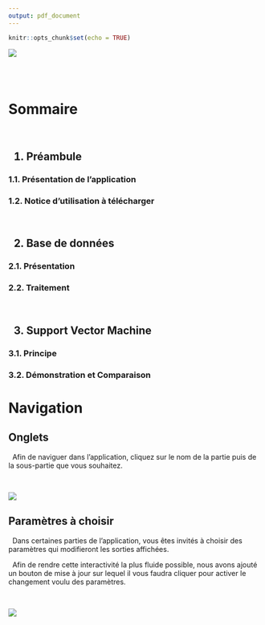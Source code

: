 ```yaml
---
output: pdf_document
---
```


```r
knitr::opts_chunk$set(echo = TRUE)
```
![](En-tête_notice.png)

<br/>
<br/>

# Sommaire

<br/>

<h2> 1.	Préambule </h2>
<h3>    1.1.	Présentation de l’application </h3>
<h3>    1.2.	Notice d’utilisation à télécharger </h3>

<br/>


<h2>  2.	Base de données </h2>
<h3>    2.1.	 Présentation </h3>
<h3>   2.2.	Traitement </h3>

<br/>


<h2>  3.	Support Vector Machine </h2>
<h3>   3.1.	Principe </h3>
<h3>    3.2.	Démonstration et Comparaison </h3>



# Navigation
## Onglets

<p>&nbsp;&nbsp;Afin de naviguer dans l'application, cliquez sur le nom de la partie puis de la sous-partie que vous souhaitez.</p>

<br/>
<div align=“center”>
<div markdown=“1”>

![](Navigation_onglets.png)

</div>
</div>


\newpage

## Paramètres à choisir
<p>&nbsp;&nbsp;Dans certaines parties de l’application, vous êtes invités à choisir des paramètres qui modifieront les sorties affichées. </p> 
<p>&nbsp;&nbsp;Afin de rendre cette interactivité la plus fluide possible, nous avons ajouté un bouton de mise à jour sur lequel il vous faudra cliquer pour activer le changement voulu des paramètres. </p>

<br/>

![](Inputs_choix.png)
